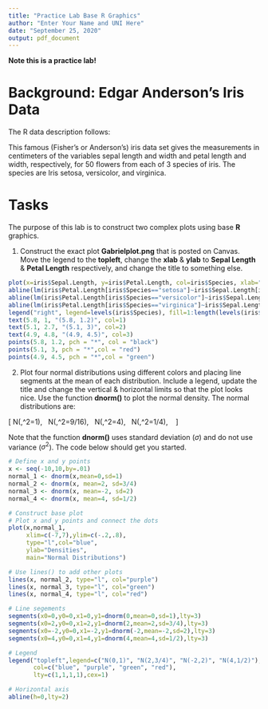 ---
title: "Practice Lab Base R Graphics"
author: "Enter Your Name and UNI Here"
date: "September 25, 2020"
output: pdf_document
---

**Note this is a practice lab!**

# Background: Edgar Anderson's Iris Data

The R data description follows:

This famous (Fisher's or Anderson's) iris data set gives the measurements in centimeters of the variables sepal length and width and petal length and width, respectively, for 50 flowers from each of 3 species of iris. The species are Iris setosa, versicolor, and virginica.


# Tasks 

The purpose of this lab is to construct two complex plots using base **R** graphics.  

1) Construct the exact plot **Gabrielplot.png** that is posted on Canvas.  Move the legend to the **topleft**, change the **xlab** \& **ylab** to **Sepal Length** \& **Petal Length** respectively, and change the title to something else.   

```{r}
plot(x=iris$Sepal.Length, y=iris$Petal.Length, col=iris$Species, xlab="Sepal", ylab="Petal")
abline(lm(iris$Petal.Length[iris$Species=="setosa"]~iris$Sepal.Length[iris$Species=="setosa"]), col=1)
abline(lm(iris$Petal.Length[iris$Species=="versicolor"]~iris$Sepal.Length[iris$Species=="versicolor"]), col=2)
abline(lm(iris$Petal.Length[iris$Species=="virginica"]~iris$Sepal.Length[iris$Species=="virginica"]), col=3)
legend("right", legend=levels(iris$Species), fill=1:length(levels(iris$Species)))
text(5.8, 1, "(5.8, 1.2)", col=1)
text(5.1, 2.7, "(5.1, 3)", col=2)
text(4.9, 4.8, "(4.9, 4.5)", col=3)
points(5.8, 1.2, pch = "*", col = "black")
points(5.1, 3, pch = "*",col = "red")
points(4.9, 4.5, pch = "*",col = "green")
```

2) Plot four normal distributions using different colors and placing line segments at the mean of each distribution.  Include a legend, update the title and change the vertical \& horizontal limits so that the plot looks nice. Use the function **dnorm()** to plot the normal density.  The normal distributions are: 

\[
N(\mu=0,\sigma^2=1), \ \ N(\mu=2,\sigma^2=9/16), \ \ N(\mu=-2,\sigma^2=4), \ \ N(\mu=4,\sigma^2=1/4), \ \ 
\]

Note that the function **dnorm()** uses standard deviation ($\sigma$) and do not use variance ($\sigma^2$). The code below should get you started. 

```{r}
# Define x and y points
x <- seq(-10,10,by=.01)
normal_1 <- dnorm(x,mean=0,sd=1)
normal_2 <- dnorm(x, mean=2, sd=3/4)
normal_3 <- dnorm(x, mean=-2, sd=2)
normal_4 <- dnorm(x, mean=4, sd=1/2)

# Construct base plot
# Plot x and y points and connect the dots
plot(x,normal_1,
     xlim=c(-7,7),ylim=c(-.2,.8),
     type="l",col="blue",
     ylab="Densities",
     main="Normal Distributions")

# Use lines() to add other plots
lines(x, normal_2, type="l", col="purple")
lines(x, normal_3, type="l", col="green")
lines(x, normal_4, type="l", col="red")

# Line segements
segments(x0=0,y0=0,x1=0,y1=dnorm(0,mean=0,sd=1),lty=3)
segments(x0=2,y0=0,x1=2,y1=dnorm(2,mean=2,sd=3/4),lty=3)
segments(x0=-2,y0=0,x1=-2,y1=dnorm(-2,mean=-2,sd=2),lty=3)
segments(x0=4,y0=0,x1=4,y1=dnorm(4,mean=4,sd=1/2),lty=3)

# Legend
legend("topleft",legend=c("N(0,1)", "N(2,3/4)", "N(-2,2)", "N(4,1/2)"),
       col=c("blue", "purple", "green", "red"),
       lty=c(1,1,1,1),cex=1)

# Horizontal axis
abline(h=0,lty=2)
```



